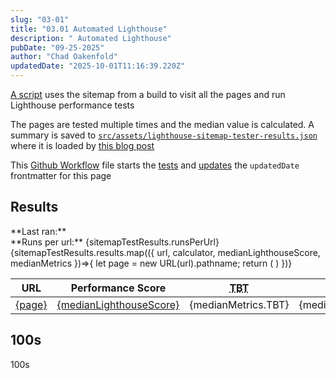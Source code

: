 ```yaml
---
slug: "03-01"
title: "03.01 Automated Lighthouse"
description: " Automated Lighthouse"
pubDate: "09-25-2025"
author: "Chad Oakenfold"
updatedDate: "2025-10-01T11:16:39.220Z"
---
```


[A script](https://github.com/coakenfold/blog/blob/main/scripts/lighthouse-sitemap-tester.js) uses the sitemap from a build to visit all the pages and run Lighthouse performance tests

The pages are tested multiple times and the median value is calculated. A summary is saved to [`src/assets/lighthouse-sitemap-tester-results.json`](https://github.com/coakenfold/blog/blob/main/src/assets/lighthouse-sitemap-tester-results.json) where it is loaded by [this blog post](https://github.com/coakenfold/blog/blob/main/src/content/blog/03.01%20automated%20lighthouse.mdx?plain=1#L10)

This [Github Workflow](https://github.com/coakenfold/blog/blob/main/.github/workflows/sitemap-performance-testing.yml) file starts the [tests](https://github.com/coakenfold/blog/blob/main/.github/workflows/sitemap-performance-testing.yml#L44) and [updates](https://github.com/coakenfold/blog/blob/main/.github/workflows/sitemap-performance-testing.yml#L48) the `updatedDate` frontmatter for this page


## Results

<div class="analyticsTimestamp">**Last ran:** <FormattedDate showTime={true} date={sitemapTestResults.timestamp} /></div>
<div class="analyticsRunsPerUrl">**Runs per url:** {sitemapTestResults.runsPerUrl}</div>

<table data-zebra data-hover-tr cellspacing="0">
  <thead>
    <tr>
      <th>URL</th>
      <th>Performance Score</th>
      <th><abbr title="Total Blocking Time">TBT</abbr></th>
      <th><abbr title="Largest Contentful Paint">LCP</abbr></th>
      <th><abbr title="Cumulative Layout Shift">CLS</abbr> </th>
      <th><abbr title="First Contentful Paint">FCP</abbr> </th>
      <th><abbr title="Speed Index">SI</abbr></th>
    </tr>
  </thead>
  <tbody>
    {sitemapTestResults.results.map(({
      url,
      calculator,
      medianLighthouseScore,
      medianMetrics
    })=>{
      let page = new URL(url).pathname;
      return (
      <tr>
        <td><a href={url}>{page}</a></td>
        <td><a href={calculator}>{medianLighthouseScore}</a></td>
        <td>{medianMetrics.TBT}</td>
        <td>{medianMetrics.LCP}</td>
        <td>{medianMetrics.CLS}</td>
        <td>{medianMetrics.FCP}</td>
        <td>{medianMetrics.SI}</td>
      </tr>
      )
    })}  
  </tbody>
</table>

## 100s

100s